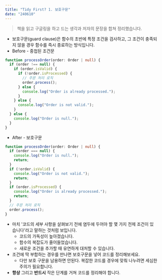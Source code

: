 ```yaml
---
title: "Tidy First? 1. 보호구문"
date: "240610"
---
```


> 책을 읽고 구글링을 하고 드는 생각과 저자의 문장을 합쳐 정리했습니다.

- 보호구문(guard clause)은 함수의 초반에 특정 조건을 검사하고, 그 조건이 충족되지 않을 경우 함수를 즉시 종료하는 방식입니다.
- Before - 중첩된 조건문

```typescript
function processOrder(order: Order | null) {
  if (order !== null) {
    if (order.isValid) {
      if (!order.isProcessed) {
        // 주문 처리 로직
        order.process();
      } else {
        console.log("Order is already processed.");
      }
    } else {
      console.log("Order is not valid.");
    }
  } else {
    console.log("Order is null.");
  }
}
```

- After - 보호구문

```typescript
function processOrder(order: Order | null) {
  if (order === null) {
    console.log("Order is null.");
    return;
  }
  if (!order.isValid) {
    console.log("Order is not valid.");
    return;
  }
  if (order.isProcessed) {
    console.log("Order is already processed.");
    return;
  }
  // 주문 처리 로직
  order.process();
}
```

- 마치 '코드의 세부 사항을 살펴보기 전에 염두에 두어야 할 몇 가지 전제 조건이 있습니다'라고 말하는 것처럼 보입니다.
  - 코드의 가독성이 높아졌습니다.
  - 함수의 복잡도가 줄어들었습니다.
  - 새로운 조건을 추가할 때 유연하게 대처할 수 있습니다.
- 조건에 딱 부합하는 경우를 만나면 보호구문을 넣어 코드를 정리해보세요.
  - 다만 보호 구문을 남용하면 안된다. 복잡한 코드를 경우에 맞춰 나누려면 세심한 주의가 필요합니다.
- **항상** 그리고 **반드시** 작은 단계를 거쳐 코드를 정리해야 합니다.
